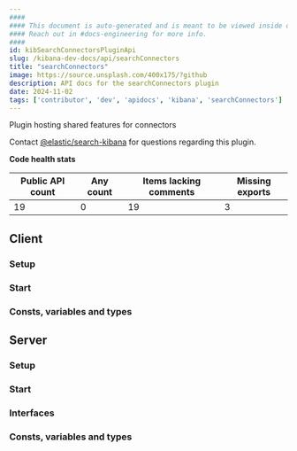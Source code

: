 ```yaml
---
####
#### This document is auto-generated and is meant to be viewed inside our experimental, new docs system.
#### Reach out in #docs-engineering for more info.
####
id: kibSearchConnectorsPluginApi
slug: /kibana-dev-docs/api/searchConnectors
title: "searchConnectors"
image: https://source.unsplash.com/400x175/?github
description: API docs for the searchConnectors plugin
date: 2024-11-02
tags: ['contributor', 'dev', 'apidocs', 'kibana', 'searchConnectors']
---
```


Plugin hosting shared features for connectors

Contact [@elastic/search-kibana](https://github.com/orgs/elastic/teams/search-kibana) for questions regarding this plugin.

**Code health stats**

| Public API count  | Any count | Items lacking comments | Missing exports |
|-------------------|-----------|------------------------|-----------------|
| 19 | 0 | 19 | 3 |

## Client

### Setup
<DocDefinitionList data={[searchConnectorsObj.client.setup]}/>

### Start
<DocDefinitionList data={[searchConnectorsObj.client.start]}/>

### Consts, variables and types
<DocDefinitionList data={searchConnectorsObj.client.misc}/>

## Server

### Setup
<DocDefinitionList data={[searchConnectorsObj.server.setup]}/>

### Start
<DocDefinitionList data={[searchConnectorsObj.server.start]}/>

### Interfaces
<DocDefinitionList data={searchConnectorsObj.server.interfaces}/>

### Consts, variables and types
<DocDefinitionList data={searchConnectorsObj.server.misc}/>

